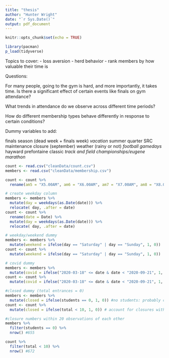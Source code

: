 ```yaml
---
title: "thesis"
author: "Hunter Wright"
date: "`r Sys.Date()`"
output: pdf_document
---
```


```r
knitr::opts_chunk$set(echo = TRUE)

library(pacman)
p_load(tidyverse)
```

Topics to cover:
- loss aversion
- herd behavior
- rank members by how valuable their time is

Questions: 

For many people, going to the gym is hard, and more importantly, it takes time. Is there a significant effect of certain events like finals on gym attendance? 

What trends in attendance do we observe across different time periods? 

How do different membership types behave differently in response to certain conditions?



Dummy variables to add:

finals season (dead week + finals week) *
vacation *
summer quarter
SRC maintenance closure (september)
weather (rainy or not) *
football gamedays *
hayward prefontaine classic *
track and field championships/eugene marathon *


```r

count <- read.csv("cleanData/count.csv")
members <- read.csv("cleanData/membership.csv")

```
```r

count <- count %>%
  rename(am5 = "X5.00AM", am6 = "X6.00AM", am7 = "X7.00AM", am8 = "X8.00AM", am9 = "X9.00AM", am10 = "X10.00AM", am11 = "X11.00AM", pm12 = "X12.00PM", pm1 = "X1.00PM", pm2 = "X2.00PM", pm3 = "X3.00PM", pm4 = "X4.00PM", pm5 = "X5.00PM", pm6 = "X6.00PM", pm7 = "X7.00PM", pm8 = "X8.00PM", pm9 = "X9.00PM", pm10 = "X10.00PM", pm11 = "X11.00PM")
```



```r

# create weekday column
members <- members %>%
  mutate(day = weekdays(as.Date(date))) %>%
  relocate( day, .after = date) 
count <- count %>%
  rename(date = Date) %>%
  mutate(day = weekdays(as.Date(date))) %>%
  relocate( day, .after = date)

# weekday/weekend dummy
members <- members %>%
  mutate(weekend = ifelse(day == "Saturday" | day == "Sunday", 1, 0))
count <- count %>%
  mutate(weekend = ifelse(day == "Saturday" | day == "Sunday", 1, 0))

# covid dummy
members <- members %>%
  mutate(covid = ifelse("2020-03-18" <= date & date < "2020-09-21", 1, 0))
count <- count %>%
  mutate(covid = ifelse("2020-03-18" <= date & date < "2020-09-21", 1, 0))

#closed dummy (total entrances = 0)
members <- members %>%
  mutate(closed = ifelse(students == 0, 1, 0)) #no students: probably closed
count <- count %>%
  mutate(closed = ifelse(total < 10, 1, 0)) # account for closures with pe_staff present

#closure numbers within 20 observations of each other
members %>%
  filter(students == 0) %>%
  nrow() #655

count %>%
  filter(total < 10) %>%
  nrow() #672



```

```r

```








